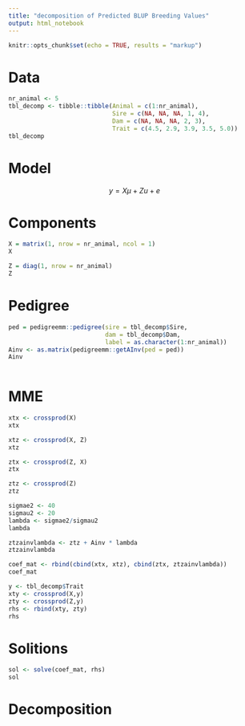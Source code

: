 ```yaml
---
title: "decomposition of Predicted BLUP Breeding Values"
output: html_notebook
---
```


```r
knitr::opts_chunk$set(echo = TRUE, results = "markup")
```

# Data

```r
nr_animal <- 5
tbl_decomp <- tibble::tibble(Animal = c(1:nr_animal),
                             Sire = c(NA, NA, NA, 1, 4),
                             Dam = c(NA, NA, NA, 2, 3),
                             Trait = c(4.5, 2.9, 3.9, 3.5, 5.0))
tbl_decomp
```


# Model

$$y = X\mu + Zu + e$$


# Components

```r
X = matrix(1, nrow = nr_animal, ncol = 1)
X
```

```r
Z = diag(1, nrow = nr_animal)
Z
```


# Pedigree

```r
ped = pedigreemm::pedigree(sire = tbl_decomp$Sire, 
                           dam = tbl_decomp$Dam,
                           label = as.character(1:nr_animal))
Ainv <- as.matrix(pedigreemm::getAInv(ped = ped))
Ainv
                  
```


# MME

```r
xtx <- crossprod(X)
xtx
```

```r
xtz <- crossprod(X, Z)
xtz
```

```r
ztx <- crossprod(Z, X)
ztx
```

```r
ztz <- crossprod(Z)
ztz
```

```r
sigmae2 <- 40
sigmau2 <- 20
lambda <- sigmae2/sigmau2
lambda
```

```r
ztzainvlambda <- ztz + Ainv * lambda
ztzainvlambda
```

```r
coef_mat <- rbind(cbind(xtx, xtz), cbind(ztx, ztzainvlambda))
coef_mat
```

```r
y <- tbl_decomp$Trait
xty <- crossprod(X,y)
zty <- crossprod(Z,y)
rhs <- rbind(xty, zty)
rhs 

```

# Solitions

```r
sol <- solve(coef_mat, rhs)
sol
```


# Decomposition

